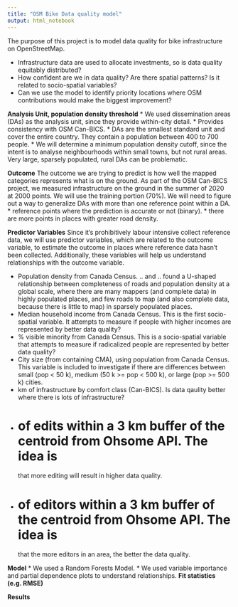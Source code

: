 ```yaml
---
title: "OSM Bike Data quality model"
output: html_notebook
---
```


The purpose of this project is to model data quality for bike infrastructure on 
OpenStreetMap. 

* Infrastructure data are used to allocate investments, so is data quality 
equitably distributed?
* How confident are we in data quality? Are there spatial patterns? Is it 
related to socio-spatial variables?
* Can we use the model to identify priority locations where OSM contributions 
would make the biggest improvement? 

**Analysis Unit, population density threshold**
* We used dissemination areas (DAs) as the analysis unit, since they provide 
within-city detail.
* Provides consistency with OSM Can-BICS.
* DAs are the smallest standard unit and cover the entire country. They contain
a population between 400 to 700 people.
* We will determine a minimum population density cutoff, since the intent is to
analyse neighbourhoods within small towns, but not rural areas. Very large, 
sparsely populated, rural DAs can be problematic.

**Outcome**
The outcome we are trying to predict is how well the mapped categories represents 
what is on the ground. As part of the OSM Can-BICS project, we measured infrastructure
on the ground in the summer of 2020 at 2000 points. We will use the training 
portion (70%). We will need to figure out a way to generalize DAs with more 
than one reference point within a DA.
* reference points where the prediction is accurate or not (binary).
* there are more points in places with greater road density.


**Predictor Variables**
Since it's prohibitively labour intensive collect reference data, we will use 
predictor variables, which are related to the outcome variable, to estimate the 
outcome in places where reference data hasn't been collected. Additionally, 
these variables will help us understand relationships with the outcome variable.

* Population density from Canada Census. .. and .. found a U-shaped relationship
between completeness of roads and population density at a global scale, where 
there are many mappers (and complete data) in highly populated places, and few
roads to map (and also complete data, because there is little to map) in sparsely
populated places. 
* Median household income from Canada Census. This is the first socio-spatial 
variable. It attempts to measure if people with higher incomes are represented 
by better data quality?
* % visible minority from Canada Census. This is a socio-spatial variable that 
attempts to measure if radicalized people are represented by better data 
quality?
* City size (from containing CMA), using population from Canada Census. This 
variable is included to investigate if there are differences between small (pop 
< 50 k), medium (50 k >= pop < 500 k), or large (pop >= 500 k) cities.
* km of infrastructure by comfort class (Can-BICS). Is data qaulity better where
there is lots of infrastructure?
* # of edits within a 3 km buffer of the centroid from Ohsome API. The idea is 
that more editing will result in higher data quality.
* # of editors within a 3 km buffer of the centroid from Ohsome API. The idea is 
that the more editors in an area, the better the data quality.

**Model**
* We used a Random Forests Model.
* We used variable importance and partial dependence plots to understand 
relationships.
**Fit statistics (e.g. RMSE)**

**Results**